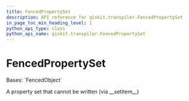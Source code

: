 ```yaml
---
title: FencedPropertySet
description: API reference for qiskit.transpiler.FencedPropertySet
in_page_toc_min_heading_level: 1
python_api_type: class
python_api_name: qiskit.transpiler.FencedPropertySet
---
```


# FencedPropertySet

<Class id="qiskit.transpiler.FencedPropertySet" isDedicatedPage={true} github="https://github.com/qiskit/qiskit/tree/stable/0.24/qiskit/transpiler/fencedobjs.py" signature="FencedPropertySet(property_set_instance)">
  Bases: `FencedObject`

  A property set that cannot be written (via \_\_setitem\_\_)
</Class>

